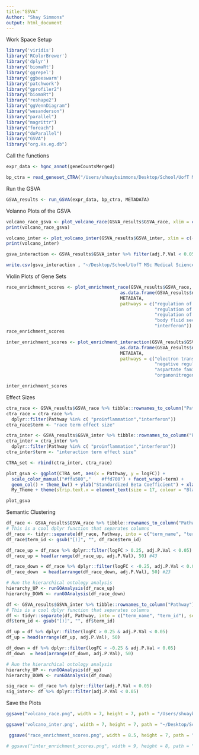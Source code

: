 ```yaml
---
title:"GSVA"
Author: "Shay Simmons"
output: html_document
---
```


######################## Work Space Setup
```r

library('viridis')
library('RColorBrewer')
library('dplyr')
library('biomaRt')
library('ggrepel')
library('ggbeeswarm')
library('patchwork')
library("gprofiler2")
library("biomaRt")
library("reshape2")
library("ggVennDiagram")
library("wesanderson")
library("parallel")
library("magrittr")
library("foreach")
library("doParallel")
library("GSVA")
library("org.Hs.eg.db")

```



######################## Call the functions
```r

expr_data <- hgnc_annot(geneCountsMerged)

```

```r

bp_ctra = read_geneset_CTRA("/Users/shuaybsimmons/Desktop/School/UofT MSc Medical Science/Research/Thesis Research/Data Frames/Ontology df/GO_Biological_Process_2021.txt")

```



######################## Run the GSVA 
```r

GSVA_results <- run_GSVA(expr_data, bp_ctra, METADATA)

```



######################## Volanno Plots of the GSVA
```r

volcano_race_gsva <- plot_volcano_race(GSVA_results$GSVA_race, xlim = c(-5, 5), ylim = c(0, 18))
print(volcano_race_gsva)

```

```r

volcano_inter <- plot_volcano_inter(GSVA_results$GSVA_inter, xlim = c(-0.6, 0.6), ylim = c(0, 11))
print(volcano_inter)

gsva_interaction <- GSVA_results$GSVA_inter %>% filter(adj.P.Val < 0.05) %>% arrange(adj.P.Val)

write.csv(gsva_interaction , "~/Desktop/School/UofT MSc Medical Science/Research/Thesis Research/Data Frames\\gsva_interaction.csv",row.names = TRUE)
```


######################## Violin Plots of Gene Sets
```r

race_enrichment_scores <- plot_enrichment_race(GSVA_results$GSVA_race, 
                                           as.data.frame(GSVA_results$normalized_scores), 
                                           METADATA, 
                                           pathways = c("regulation of neuronal synaptic plasticity (GO:0048168)",
                                                        "regulation of postsynaptic neurotransmitter receptor activity (GO:0098962)",
                                                        "regulation of hydrogen peroxide-induced cell death (GO:1903205)",
                                                        "body fluid secretion (GO:0007589)",
                                                        "interferon"))
race_enrichment_scores

```

```r

inter_enrichment_scores <- plot_enrichment_interaction(GSVA_results$GSVA_inter, 
                                           as.data.frame(GSVA_results$normalized_scores), 
                                           METADATA, 
                                           pathways = c("electron transport chain (GO:0022900)",
                                                        "negative regulation of osteoclast differentiation (GO:0045671)",
                                                        "aspartate family amino acid catabolic process (GO:0009068)",
                                                        "organonitrogen compound biosynthetic process (GO:1901566)"))

inter_enrichment_scores

```



######################## Effect Sizes 
```r

ctra_race <- GSVA_results$GSVA_race %>% tibble::rownames_to_column("Pathway")
ctra_race = ctra_race %>% 
  dplyr::filter(Pathway %in% c( "proinflammation","interferon")) 
ctra_race$term <- "race term effect size"

ctra_inter <- GSVA_results$GSVA_inter %>% tibble::rownames_to_column("Pathway")
ctra_inter = ctra_inter %>% 
  dplyr::filter(Pathway %in% c( "proinflammation","interferon")) 
ctra_inter$term <- "interaction term effect size"

CTRA_set <- rbind(ctra_inter, ctra_race)

plot_gsva <- ggplot(CTRA_set, aes(x = Pathway, y = logFC)) +  
  scale_color_manual("#ffa500","	#ffd700") + facet_wrap(~term) +
  geom_col() + theme_bw() + ylab("Standardized Beta Coefficient") + xlab("CTRA term") +
  My_Theme + theme(strip.text.x = element_text(size = 17, colour = "Black"))

plot_gsva


```



####################### Semantic Clustering
```r

df_race <- GSVA_results$GSVA_race %>% tibble::rownames_to_column("Pathway") 
# This is a cool dplyr function that separates columns
df_race <- tidyr::separate(df_race, Pathway, into = c("term_name", "term_id"), sep = " \\(")
df_race$term_id <- gsub("[)]", "", df_race$term_id)

df_race_up = df_race %>% dplyr::filter(logFC > 0.25, adj.P.Val < 0.05) 
df_race_up = head(arrange(df_race_up, adj.P.Val), 50) #43

df_race_down = df_race %>% dplyr::filter(logFC < -0.25, adj.P.Val < 0.05) 
df_race_down  = head(arrange(df_race_down, adj.P.Val), 50) #23

# Run the hierarchical ontology analysis
hierarchy_UP <- runGOAnalysis(df_race_up)
hierarchy_DOWN <- runGOAnalysis(df_race_down)

```

```r

df <- GSVA_results$GSVA_inter %>% tibble::rownames_to_column("Pathway") 
# This is a cool dplyr function that separates columns
df <- tidyr::separate(df, Pathway, into = c("term_name", "term_id"), sep = " \\(")
df$term_id <- gsub("[)]", "", df$term_id)

df_up = df %>% dplyr::filter(logFC > 0.25 & adj.P.Val < 0.05) 
df_up = head(arrange(df_up, adj.P.Val), 50)

df_down = df %>% dplyr::filter(logFC < -0.25 & adj.P.Val < 0.05) 
df_down  = head(arrange(df_down, adj.P.Val), 50)

# Run the hierarchical ontology analysis
hierarchy_UP <- runGOAnalysis(df_up)
hierarchy_DOWN <- runGOAnalysis(df_down)

```

```r

sig_race <- df_race %>% dplyr::filter(adj.P.Val < 0.05)
sig_inter<- df %>% dplyr::filter(adj.P.Val < 0.05)

```



######################## Save the Plots
```r

ggsave("volcano_race.png", width = 7, height = 7, path = "/Users/shuaybsimmons/Desktop/School/UofT MSc Medical Science/Research/Thesis Research/Plots/Race")

ggsave('volcano_inter.png', width = 7, height = 7, path = "~/Desktop/School/UofT MSc Medical Science/Research/Thesis Research/Plots/Interaction/Mega-Analysis")

 ggsave("race_enrichment_scores.png", width = 8.5, height = 7, path = "/Users/shuaybsimmons/Desktop/School/UofT MSc Medical Science/Research/Thesis Research/Plots/Race")

# ggsave("inter_enrichment_scores.png", width = 9, height = 8, path = "/Users/shuaybsimmons/Desktop/School/UofT MSc Medical Science/Research/Thesis Research/Plots/Interaction")

```

